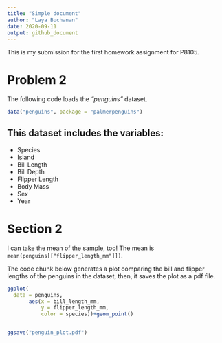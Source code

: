 ```yaml
---
title: "Simple document"
author: "Laya Buchanan"
date: 2020-09-11
output: github_document
---
```


This is my submission for the first homework assignment for P8105. 

# Problem 2

The following code loads the _"penguins"_ dataset. 

```r
data("penguins", package = "palmerpenguins")
```

This dataset includes the variables:
--------
*   Species
*   Island
*   Bill Length
*   Bill Depth
*   Flipper Length
*   Body Mass
*   Sex
*   Year

# Section 2
I can take the mean of the sample, too!
The mean is `mean(penguins[["flipper_length_mm"]])`.

The code chunk below generates a plot comparing the bill and flipper lengths of the penguins in the dataset, then, it saves the plot as a pdf file.

```r
ggplot(
  data = penguins,
       aes(x = bill_length_mm, 
           y = flipper_length_mm, 
           color = species))+geom_point()


ggsave("penguin_plot.pdf")

```
